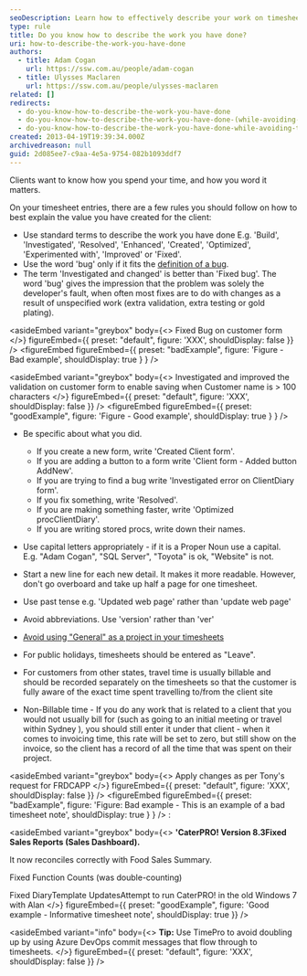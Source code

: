 ```yaml
---
seoDescription: Learn how to effectively describe your work on timesheets, including using standard terms, avoiding ambiguity, and providing specific details.
type: rule
title: Do you know how to describe the work you have done?
uri: how-to-describe-the-work-you-have-done
authors:
  - title: Adam Cogan
    url: https://ssw.com.au/people/adam-cogan
  - title: Ulysses Maclaren
    url: https://ssw.com.au/people/ulysses-maclaren
related: []
redirects:
  - do-you-know-how-to-describe-the-work-you-have-done
  - do-you-know-how-to-describe-the-work-you-have-done-(while-avoiding-the-word-bug)
  - do-you-know-how-to-describe-the-work-you-have-done-while-avoiding-the-word-bug
created: 2013-04-19T19:39:34.000Z
archivedreason: null
guid: 2d085ee7-c9aa-4e5a-9754-082b1093ddf7
---
```


Clients want to know how you spend your time, and how you word it matters.

On your timesheet entries, there are a few rules you should follow on how to best explain the value you have created for the client:
- Use standard terms to describe the work you have done
  E.g. 'Build', 'Investigated', 'Resolved', 'Enhanced', 'Created', 'Optimized', 'Experimented with', 'Improved' or 'Fixed'.
- Use the word 'bug' only if it fits the [definition of a bug](/management-is-your-client-clear-on-the-definition-of-a-bug).
- The term 'Investigated and changed' is better than 'Fixed bug'.
  The word 'bug' gives the impression that the problem was solely the developer's fault, when often most fixes are to do with changes as a result of unspecified work (extra validation, extra testing or gold plating).

<asideEmbed
  variant="greybox"
  body={<>
    Fixed Bug on customer form
  </>}
  figureEmbed={{
    preset: "default",
    figure: 'XXX',
    shouldDisplay: false
  }}
/>
<figureEmbed figureEmbed={{
  preset: "badExample",
  figure: 'Figure - Bad example',
  shouldDisplay: true
} } />


<asideEmbed
  variant="greybox"
  body={<>
    Investigated and improved the validation on customer form to enable saving when Customer name is \> 100 characters
  </>}
  figureEmbed={{
    preset: "default",
    figure: 'XXX',
    shouldDisplay: false
  }}
/>
<figureEmbed figureEmbed={{
  preset: "goodExample",
  figure: 'Figure - Good example',
  shouldDisplay: true
} } />


- Be specific about what you did.

  - If you create a new form, write 'Created Client form'.
  - If you are adding a button to a form write 'Client form - Added button AddNew'.
  - If you are trying to find a bug write 'Investigated error on ClientDiary form'.
  - If you fix something, write 'Resolved'.
  - If you are making something faster, write 'Optimized procClientDiary'.
  - If you are writing stored procs, write down their names.

- Use capital letters appropriately - if it is a Proper Noun use a capital.\
  E.g. "Adam Cogan", "SQL Server", "Toyota" is ok, "Website" is not.
- Start a new line for each new detail. It makes it more readable. However, don't go overboard and take up half a page for one timesheet.
- Use past tense e.g. 'Updated web page' rather than 'update web page'
- Avoid abbreviations. Use 'version' rather than 'ver'
- [Avoid using "General" as a project in your timesheets](/do-not-use-general-in-your-timesheets)
- For public holidays, timesheets should be entered as "Leave".
- For customers from other states, travel time is usually billable and should be recorded separately on the timesheets so that the customer is fully aware of the exact time spent travelling to/from the client site
- Non-Billable time - If you do any work that is related to a client that you would not usually bill for (such as going to an initial meeting or travel within Sydney ), you should still enter it under that client - when it comes to invoicing time, this rate will be set to zero, but still show on the invoice, so the client has a record of all the time that was spent on their project.

<asideEmbed
  variant="greybox"
  body={<>
    Apply changes as per Tony's request for FRDCAPP
  </>}
  figureEmbed={{
    preset: "default",
    figure: 'XXX',
    shouldDisplay: false
  }}
/>
<figureEmbed figureEmbed={{
  preset: "badExample",
  figure: 'Figure: Bad example - This is an example of a bad timesheet note',
  shouldDisplay: true
} } />
:

<asideEmbed
  variant="greybox"
  body={<>
    **'CaterPRO! Version 8.3Fixed Sales Reports (Sales Dashboard).**

It now reconciles correctly with Food Sales Summary.

Fixed Function Counts (was double-counting)

Fixed DiaryTemplate UpdatesAttempt to run CaterPRO! in the old Windows 7 with Alan
  </>}
  figureEmbed={{
    preset: "goodExample",
    figure: 'Good example - Informative timesheet note',
    shouldDisplay: true
  }}
/>

<asideEmbed
  variant="info"
  body={<>
    **Tip:** Use TimePro to avoid doubling up by using Azure DevOps commit messages that flow through to timesheets.
  </>}
  figureEmbed={{
    preset: "default",
    figure: 'XXX',
    shouldDisplay: false
  }}
/>